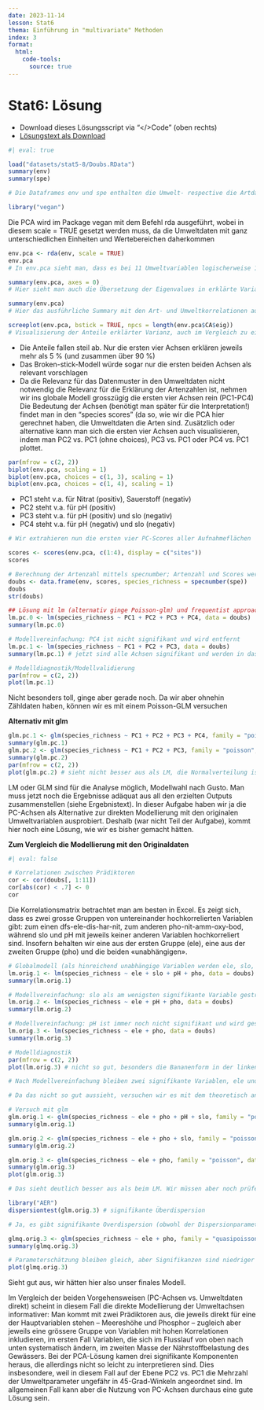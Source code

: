```yaml
---
date: 2023-11-14
lesson: Stat6
thema: Einführung in "multivariate" Methoden
index: 3
format:
  html:
    code-tools:
      source: true
---
```


# Stat6: Lösung

- Download dieses Lösungsscript via "\</\>Code" (oben rechts)
- [Lösungstext als Download](Statistik_Loesungstext_6.1.pdf)

```r
#| eval: true

load("datasets/stat5-8/Doubs.RData")
summary(env)
summary(spe)

# Die Dataframes env und spe enthalten die Umwelt- respective die Artdaten

library("vegan")
```

Die PCA wird im Package vegan mit dem Befehl rda ausgeführt, wobei in diesem scale = TRUE gesetzt werden muss, da die Umweltdaten mit ganz unterschiedlichen Einheiten und Wertebereichen daherkommen

```r
env.pca <- rda(env, scale = TRUE)
env.pca
# In env.pca sieht man, dass es bei 11 Umweltvariablen logischerweise 11 orthogonale Principle Components gibt

summary(env.pca, axes = 0)
# Hier sieht man auch die Übersetzung der Eigenvalues in erklärte Varianzen der einzelnen Principle Components

summary(env.pca)
# Hier das ausführliche Summary mit den Art- und Umweltkorrelationen auf den ersten sechs Achsen

screeplot(env.pca, bstick = TRUE, npcs = length(env.pca$CA$eig))
# Visualisierung der Anteile erklärter Varianz, auch im Vergleich zu einem Broken-Stick-Modell
```

- Die Anteile fallen steil ab. Nur die ersten vier Achsen erklären jeweils mehr als 5 % (und zusammen über 90 %)
- Das Broken-stick-Modell würde sogar nur die ersten beiden Achsen als relevant vorschlagen
- Da die Relevanz für das Datenmuster in den Umweltdaten nicht notwendig die Relevanz für die Erklärung der Artenzahlen ist,    nehmen wir ins globale Modell grosszügig die ersten vier Achsen rein (PC1-PC4)
Die Bedeutung der Achsen (benötigt man später für die Interpretation!) findet man in den “species scores” (da so, wie wir die PCA hier gerechnet haben, die Umweltdaten die Arten sind. Zusätzlich oder alternative kann man sich die ersten vier Achsen auch visualisieren, indem man PC2 vs. PC1 (ohne choices), PC3 vs. PC1 oder PC4 vs. PC1 plottet.

```r
par(mfrow = c(2, 2))
biplot(env.pca, scaling = 1)
biplot(env.pca, choices = c(1, 3), scaling = 1)
biplot(env.pca, choices = c(1, 4), scaling = 1)
```

- PC1 steht v.a. für Nitrat (positiv), Sauerstoff (negativ)
- PC2 steht v.a. für pH (positiv)
- PC3 steht v.a. für pH (positiv) und slo (negativ)
- PC4 steht v.a. für pH (negativ) und slo (negativ)

```r
# Wir extrahieren nun die ersten vier PC-Scores aller Aufnahmeflächen

scores <- scores(env.pca, c(1:4), display = c("sites"))
scores

# Berechnung der Artenzahl mittels specnumber; Artenzahl und Scores werden zum Dataframe für die Regressionsanalyse hinzugefügt
doubs <- data.frame(env, scores, species_richness = specnumber(spe))
doubs
str(doubs)

## Lösung mit lm (alternativ ginge Poisson-glm) und frequentist approach (alternativ ginge Multimodelinference mit AICc)
lm.pc.0 <- lm(species_richness ~ PC1 + PC2 + PC3 + PC4, data = doubs)
summary(lm.pc.0)

# Modellvereinfachung: PC4 ist nicht signifikant und wird entfernt
lm.pc.1 <- lm(species_richness ~ PC1 + PC2 + PC3, data = doubs)
summary(lm.pc.1) # jetzt sind alle Achsen signifikant und werden in das minimal adäquate Modell aufgenommen

# Modelldiagnostik/Modellvalidierung
par(mfrow = c(2, 2))
plot(lm.pc.1)
```

Nicht besonders toll, ginge aber gerade noch. Da wir aber ohnehin Zähldaten haben, können wir es mit einem Poisson-GLM versuchen

**Alternativ mit glm**

```r
glm.pc.1 <- glm(species_richness ~ PC1 + PC2 + PC3 + PC4, family = "poisson", data = doubs)
summary(glm.pc.1)
glm.pc.2 <- glm(species_richness ~ PC1 + PC2 + PC3, family = "poisson", data = doubs)
summary(glm.pc.2)
par(mfrow = c(2, 2))
plot(glm.pc.2) # sieht nicht besser aus als LM, die Normalverteilung ist sogar schlechter
```

LM oder GLM sind für die Analyse möglich, Modellwahl nach Gusto. Man muss jetzt noch die Ergebnisse adäquat aus all den erzielten Outputs zusammenstellen (siehe Ergebnistext). In dieser Aufgabe haben wir ja die PC-Achsen als Alternative zur direkten Modellierung mit den originalen Umweltvariablen ausprobiert. Deshalb (war nicht Teil der Aufgabe), kommt hier noch eine Lösung, wie wir es bisher gemacht hätten.


**Zum Vergleich die Modellierung mit den Originaldaten**

```r
#| eval: false

# Korrelationen zwischen Prädiktoren
cor <- cor(doubs[, 1:11])
cor[abs(cor) < .7] <- 0
cor
```

Die Korrelationsmatrix betrachtet man am besten in Excel.
Es zeigt sich, dass es zwei grosse Gruppen von untereinander hochkorrelierten Variablen gibt: zum einen dfs-ele-dis-har-nit, zum anderen pho-nit-amm-oxy-bod, während slo und pH mit jeweils keiner anderen Variablen hochkorreliert sind. Insofern behalten wir eine aus der ersten Gruppe (ele), eine aus der zweiten Gruppe (pho) und die beiden «unabhängigen».

```r
# Globalmodell (als hinreichend unabhängige Variablen werden ele, slo, pH und pho aufgenommen)
lm.orig.1 <- lm(species_richness ~ ele + slo + pH + pho, data = doubs)
summary(lm.orig.1)

# Modellvereinfachung: slo als am wenigsten signifikante Variable gestrichen
lm.orig.2 <- lm(species_richness ~ ele + pH + pho, data = doubs)
summary(lm.orig.2)

# Modellvereinfachung: pH ist immer noch nicht signifikant und wird gestrichen
lm.orig.3 <- lm(species_richness ~ ele + pho, data = doubs)
summary(lm.orig.3)

# Modelldiagnostik
par(mfrow = c(2, 2))
plot(lm.orig.3) # nicht so gut, besonders die Bananenform in der linken obereren Abbildung

# Nach Modellvereinfachung bleiben zwei signifikante Variablen, ele und pho.

# Da das nicht so gut aussieht, versuchen wir es mit dem theoretisch angemesseneren Modell, einem Poisson-GLM.

# Versuch mit glm
glm.orig.1 <- glm(species_richness ~ ele + pho + pH + slo, family = "poisson", data = doubs)
summary(glm.orig.1)

glm.orig.2 <- glm(species_richness ~ ele + pho + slo, family = "poisson", data = doubs)
summary(glm.orig.2)

glm.orig.3 <- glm(species_richness ~ ele + pho, family = "poisson", data = doubs)
summary(glm.orig.3)
plot(glm.orig.3)

# Das sieht deutlich besser aus als beim LM. Wir müssen aber noch prüfen, ob evtl. Overdispersion vorliegt.

library("AER")
dispersiontest(glm.orig.3) # signifikante Überdispersion

# Ja, es gibt signifikante Overdispersion (obwohl der Dispersionparameter sogar unter 2 ist, also nicht extrem). Wir können nun entweder quasipoisson oder negativebinomial nehmen.

glmq.orig.3 <- glm(species_richness ~ ele + pho, family = "quasipoisson", data = doubs)
summary(glmq.orig.3)

# Parameterschätzung bleiben gleich, aber Signifikanzen sind niedriger als beim GLM ohne Overdispersion.
plot(glmq.orig.3)
```

Sieht gut aus, wir hätten hier also unser finales Modell.

Im Vergleich der beiden Vorgehensweisen (PC-Achsen vs. Umweltdaten direkt) scheint in diesem Fall die direkte Modellierung der Umweltachsen informativer: Man kommt mit zwei Prädiktoren aus, die jeweils direkt für eine der Hauptvariablen stehen – Meereshöhe und Phosphor – zugleich aber jeweils eine grössere Gruppe von Variablen mit hohen Korrelationen inkludieren, im ersten Fall Variablen, die sich im Flusslauf von oben nach unten systematisch ändern, im zweiten Masse der Nährstoffbelastung des Gewässers. Bei der PCA-Lösung kamen drei signifikante Komponenten heraus, die allerdings nicht so leicht zu interpretieren sind. Dies insbesondere, weil in diesem Fall auf der Ebene PC2 vs. PC1 die Mehrzahl der Umweltparameter ungefähr in 45-Grad-Winkeln angeordnet sind. Im allgemeinen Fall kann aber die Nutzung von PC-Achsen durchaus eine gute Lösung sein.
